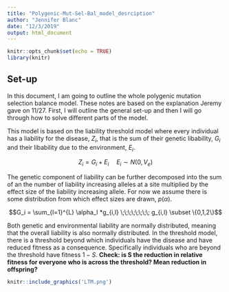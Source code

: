 ```yaml
---
title: "Polygenic-Mut-Sel-Bal_model_desrciption"
author: "Jennifer Blanc"
date: "12/3/2019"
output: html_document
---
```


```r
knitr::opts_chunk$set(echo = TRUE)
library(knitr)
```

## Set-up 

In this document, I am going to outline the whole polygenic mutation selection balance model. These notes are based on the explanation Jeremy gave on 11/27. First, I will outline the general set-up and then I will go through how to solve different parts of the model. 

This model is based on the liability threshold model where every individual has a liability for the disease, $Z_i$, that is the sum of their genetic libability, $G_i$ and their libability due to the environment, $E_i$.  

$$Z_i = G_i + E_i \;\;\;\;\; E_i\sim N(0, V_e)$$  

The genetic component of liability can be further decomposed into the sum of an the number of liability increasing alleles at a site multiplied by the effect size of the liability increasing allele. For now we assume there is some distribution from which effect sizes are drawn, $p(\alpha)$.  

$$G_i = \sum_{l=1}^{L} \alpha_l *g_{i,l} \;\;\;\;\;\;\;\; g_{i,l} \subset \{0,1,2\}$$  

Both genetic and environmental liability are normally distributed, meaning that the overall liability is also normally distributed. In the threshold model, there is a threshold beyond which individuals have the disease and have reduced fitness as a consequence. Specifically individuals who are beyond the threshold have fitness $1-S$.
**Check: is S the reduction in relative fitness for everyone who is across the threshold? Mean reduction in offspring?**  

```r
knitr::include_graphics('LTM.png')
```




